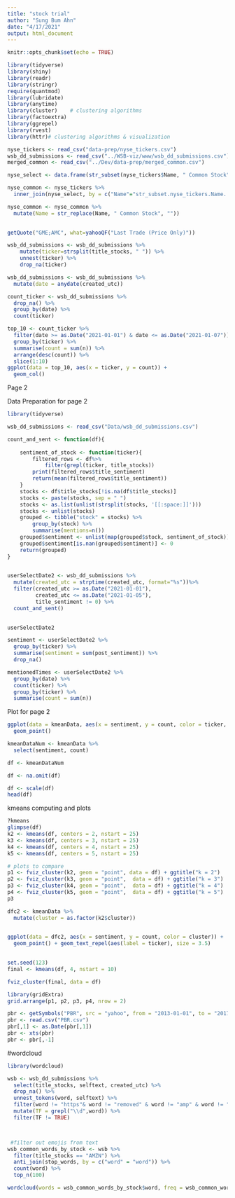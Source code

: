 ```yaml
---
title: "stock trial"
author: "Sung Bum Ahn"
date: "4/17/2021"
output: html_document
---
```


```r
knitr::opts_chunk$set(echo = TRUE)
```


```r
library(tidyverse)
library(shiny)
library(readr)
library(stringr)
require(quantmod)
library(lubridate)
library(anytime)
library(cluster)    # clustering algorithms
library(factoextra)
library(ggrepel)
library(rvest)
library(httr)# clustering algorithms & visualization
```

```r
nyse_tickers <- read_csv("data-prep/nyse_tickers.csv")
wsb_dd_submissions <- read_csv("../WSB-viz/www/wsb_dd_submissions.csv")
merged_common <- read_csv("../Dev/data-prep/merged_common.csv")
```

```r
nyse_select <- data.frame(str_subset(nyse_tickers$Name, " Common Stock"))

nyse_common <- nyse_tickers %>% 
  inner_join(nyse_select, by = c("Name"="str_subset.nyse_tickers.Name....Common.Stock.."))

nyse_common <- nyse_common %>% 
  mutate(Name = str_replace(Name, " Common Stock", ""))
  
```



```r
getQuote("GME;AMC", what=yahooQF("Last Trade (Price Only)"))
```


```r
wsb_dd_submissions <- wsb_dd_submissions %>% 
    mutate(ticker=strsplit(title_stocks, " ")) %>% 
    unnest(ticker) %>% 
    drop_na(ticker)
```

```r
wsb_dd_submissions <- wsb_dd_submissions %>% 
  mutate(date = anydate(created_utc))
```

```r
count_ticker <- wsb_dd_submissions %>% 
  drop_na() %>% 
  group_by(date) %>%
  count(ticker)
```

```r
top_10 <- count_ticker %>%
  filter(date >= as.Date("2021-01-01") & date <= as.Date("2021-01-07")) %>%
  group_by(ticker) %>%
  summarise(count = sum(n)) %>%
  arrange(desc(count)) %>%
  slice(1:10)
ggplot(data = top_10, aes(x = ticker, y = count)) +
  geom_col()
```
Page 2

Data Preparation for page 2
```r
library(tidyverse)

wsb_dd_submissions <- read_csv("Data/wsb_dd_submissions.csv")

count_and_sent <- function(df){
    
    sentiment_of_stock <- function(ticker){
        filtered_rows <- df%>%
            filter(grepl(ticker, title_stocks))
        print(filtered_rows$title_sentiment)
        return(mean(filtered_rows$title_sentiment))
    }
    stocks <- df$title_stocks[!is.na(df$title_stocks)]
    stocks <- paste(stocks, sep = " ")
    stocks <- as.list(unlist(strsplit(stocks, '[[:space:]]')))
    stocks <- unlist(stocks)
    grouped <- tibble("stock" = stocks) %>%
        group_by(stock) %>%
        summarise(mentions=n())
    grouped$sentiment <- unlist(map(grouped$stock, sentiment_of_stock))
    grouped$sentiment[is.nan(grouped$sentiment)] <- 0 
    return(grouped)
}
    

userSelectDate2 <- wsb_dd_submissions %>%
  mutate(created_utc = strptime(created_utc, format="%s"))%>%
  filter(created_utc >= as.Date("2021-01-01"),
         created_utc <= as.Date("2021-01-05"),
         title_sentiment != 0) %>%
  count_and_sent()
  

userSelectDate2
```

```r
sentiment <- userSelectDate2 %>%
  group_by(ticker) %>%
  summarise(sentiment = sum(post_sentiment)) %>% 
  drop_na()

mentionedTimes <- userSelectDate2 %>%
  group_by(date) %>%
  count(ticker) %>% 
  group_by(ticker) %>%
  summarise(count = sum(n))
```

Plot for page 2
```r
ggplot(data = kmeanData, aes(x = sentiment, y = count, color = ticker, size = count)) +
  geom_point()
```

```r
kmeanDataNum <- kmeanData %>% 
  select(sentiment, count)

df <- kmeanDataNum

df <- na.omit(df)

df <- scale(df)
head(df)
```

kmeans computing and plots
```r
?kmeans
glimpse(df)
k2 <- kmeans(df, centers = 2, nstart = 25)
k3 <- kmeans(df, centers = 3, nstart = 25)
k4 <- kmeans(df, centers = 4, nstart = 25)
k5 <- kmeans(df, centers = 5, nstart = 25)

# plots to compare
p1 <- fviz_cluster(k2, geom = "point", data = df) + ggtitle("k = 2")
p2 <- fviz_cluster(k3, geom = "point",  data = df) + ggtitle("k = 3")
p3 <- fviz_cluster(k4, geom = "point",  data = df) + ggtitle("k = 4")
p4 <- fviz_cluster(k5, geom = "point",  data = df) + ggtitle("k = 5")
p3

dfc2 <- kmeanData %>%
  mutate(cluster = as.factor(k2$cluster))

  
ggplot(data = dfc2, aes(x = sentiment, y = count, color = cluster)) +
  geom_point() + geom_text_repel(aes(label = ticker), size = 3.5) 
         

set.seed(123)
final <- kmeans(df, 4, nstart = 10)

fviz_cluster(final, data = df)

library(gridExtra)
grid.arrange(p1, p2, p3, p4, nrow = 2)
```

```r
pbr <- getSymbols("PBR", src = "yahoo", from = "2013-01-01", to = "2017-06-01", auto.assign = FALSE)
pbr <- read.csv("PBR.csv")
pbr[,1] <- as.Date(pbr[,1])
pbr <- xts(pbr)
pbr <- pbr[,-1]
```


#wordcloud
```r

library(wordcloud) 

wsb <- wsb_dd_submissions %>%
  select(title_stocks, selftext, created_utc) %>% 
  drop_na() %>% 
  unnest_tokens(word, selftext) %>% 
  filter(word != "https"& word != "removed" & word != "amp" & word != "png" ) %>% 
  mutate(TF = grepl("\\d",word)) %>% 
  filter(TF != TRUE)



 #filter out emojis from text
wsb_common_words_by_stock <- wsb %>% 
  filter(title_stocks == "AMZN") %>% 
  anti_join(stop_words, by = c("word" = "word")) %>% 
  count(word) %>% 
  top_n(100)

wordcloud(words = wsb_common_words_by_stock$word, freq = wsb_common_words_by_stock$n, min.freq = 3, max.words=100, random.order=FALSE, rot.per=0.2, colors=brewer.pal(5, "Dark2"))



```